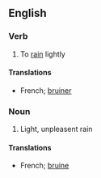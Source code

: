 ==English==
===Verb===
# To [[rain]] lightly
====Translations====
*French; [[bruiner]]

===Noun===
# Light, unpleasent rain

====Translations====
*French; [[bruine]]
